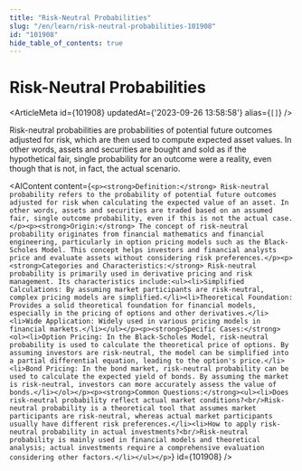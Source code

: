 ```yaml
---
title: "Risk-Neutral Probabilities"
slug: "/en/learn/risk-neutral-probabilities-101908"
id: "101908"
hide_table_of_contents: true
---
```



# Risk-Neutral Probabilities

<ArticleMeta id={101908} updatedAt={'2023-09-26 13:58:58'} alias={`[]`} />
<div className='border-solid border-b border-t-0 my-4 border-[var(--ifm-color-gray-300)]' />

Risk-neutral probabilities are probabilities of potential future outcomes adjusted for risk, which are then used to compute expected asset values. In other words, assets and securities are bought and sold as if the hypothetical fair, single probability for an outcome were a reality, even though that is not, in fact, the actual scenario.

<AIContent content={`<p><strong>Definition:</strong> Risk-neutral probability refers to the probability of potential future outcomes adjusted for risk when calculating the expected value of an asset. In other words, assets and securities are traded based on an assumed fair, single outcome probability, even if this is not the actual case.</p><p><strong>Origin:</strong> The concept of risk-neutral probability originates from financial mathematics and financial engineering, particularly in option pricing models such as the Black-Scholes Model. This concept helps investors and financial analysts price and evaluate assets without considering risk preferences.</p><p><strong>Categories and Characteristics:</strong> Risk-neutral probability is primarily used in derivative pricing and risk management. Its characteristics include:<ul><li>Simplified Calculations: By assuming market participants are risk-neutral, complex pricing models are simplified.</li><li>Theoretical Foundation: Provides a solid theoretical foundation for financial models, especially in the pricing of options and other derivatives.</li><li>Wide Application: Widely used in various pricing models in financial markets.</li></ul></p><p><strong>Specific Cases:</strong><ol><li>Option Pricing: In the Black-Scholes Model, risk-neutral probability is used to calculate the theoretical price of options. By assuming investors are risk-neutral, the model can be simplified into a partial differential equation, leading to the option's price.</li><li>Bond Pricing: In the bond market, risk-neutral probability can be used to calculate the expected yield of bonds. By assuming the market is risk-neutral, investors can more accurately assess the value of bonds.</li></ol></p><p><strong>Common Questions:</strong><ul><li>Does risk-neutral probability reflect actual market conditions?<br/>Risk-neutral probability is a theoretical tool that assumes market participants are risk-neutral, whereas actual market participants usually have different risk preferences.</li><li>How to apply risk-neutral probability in actual investments?<br/>Risk-neutral probability is mainly used in financial models and theoretical analysis; actual investments require a comprehensive evaluation considering other factors.</li></ul></p>`} id={101908} />
